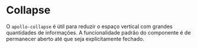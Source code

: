 
# Collapse

<Status />

O `apollo-collapse` é útil para reduzir o espaço vertical com grandes quantidades de informações. A funcionalidade padrão do componente é de permanecer aberto até que seja explicitamente fechado.

<Story id="components-collapse--base" />

<Props id="components-collapse--base" />

